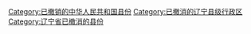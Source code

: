 [[Category:已撤销的中华人民共和国县份|Category:已撤销的中华人民共和国县份]]
[[Category:已撤消的辽宁县级行政区‎|Category:已撤消的辽宁县级行政区‎]]
[[Category:辽宁省已撤消的县份|Category:辽宁省已撤消的县份]]